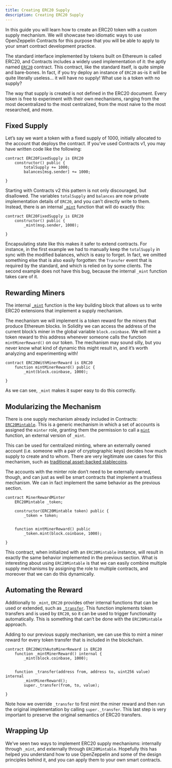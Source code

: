 ```yaml
---
title: Creating ERC20 Supply
description: Creating ERC20 Supply
---
```


In this guide you will learn how to create an ERC20 token with a custom supply mechanism. We will showcase two idiomatic ways to use OpenZeppelin Contracts for this purpose that you will be able to apply to your smart contract development practice.

The standard interface implemented by tokens built on Ethereum is called ERC20, and Contracts includes a widely used implementation of it: the aptly named [`ERC20`](contracts/v5.x/api/token/ERC20.mdx) contract. This contract, like the standard itself, is quite simple and bare-bones. In fact, if you try deploy an instance of `ERC20` as-is it will be quite literally useless... it will have no supply! What use is a token with no supply?

The way that supply is created is not defined in the ERC20 document. Every token is free to experiment with their own mechanisms, ranging from the most decentralized to the most centralized, from the most naive to the most researched, and more.

## Fixed Supply

Let’s say we want a token with a fixed supply of 1000, initially allocated to the account that deploys the contract. If you’ve used Contracts v1, you may have written code like the following:

```solidity
contract ERC20FixedSupply is ERC20 
    constructor() public {
        totalSupply += 1000;
        balances[msg.sender] += 1000;
    
}
```

Starting with Contracts v2 this pattern is not only discouraged, but disallowed. The variables `totalSupply` and `balances` are now private implementation details of `ERC20`, and you can’t directly write to them. Instead, there is an internal [`_mint`](contracts/v5.x/api/token/ERC20.mdx#ERC20-_mint-address-uint256-) function that will do exactly this:

```solidity
contract ERC20FixedSupply is ERC20 
    constructor() public {
        _mint(msg.sender, 1000);
    
}
```

Encapsulating state like this makes it safer to extend contracts. For instance, in the first example we had to manually keep the `totalSupply` in sync with the modified balances, which is easy to forget. In fact, we omitted something else that is also easily forgotten: the `Transfer` event that is required by the standard, and which is relied on by some clients. The second example does not have this bug, because the internal `_mint` function takes care of it.

## Rewarding Miners

The internal [`_mint`](contracts/v5.x/api/token/ERC20.mdx#ERC20-_mint-address-uint256-) function is the key building block that allows us to write ERC20 extensions that implement a supply mechanism.

The mechanism we will implement is a token reward for the miners that produce Ethereum blocks. In Solidity we can access the address of the current block’s miner in the global variable `block.coinbase`. We will mint a token reward to this address whenever someone calls the function `mintMinerReward()` on our token. The mechanism may sound silly, but you never know what kind of dynamic this might result in, and it’s worth analyzing and experimenting with!

```solidity
contract ERC20WithMinerReward is ERC20 
    function mintMinerReward() public {
        _mint(block.coinbase, 1000);
    
}
```

As we can see, `_mint` makes it super easy to do this correctly.

## Modularizing the Mechanism

There is one supply mechanism already included in Contracts: [`ERC20Mintable`](contracts/v5.x/api/token/ERC20.mdx#ERC20Mintable). This is a generic mechanism in which a set of accounts is assigned the `minter` role, granting them the permission to call a [`mint`](contracts/v5.x/api/token/ERC20.mdx#ERC20Mintable-mint-address-uint256-) function, an external version of `_mint`.

This can be used for centralized minting, where an externally owned account (i.e. someone with a pair of cryptographic keys) decides how much supply to create and to whom. There are very legitimate use cases for this mechanism, such as [traditional asset-backed stablecoins](https://medium.com/reserve-currency/why-another-stablecoin-866f774afede#3aea).

The accounts with the minter role don’t need to be externally owned, though, and can just as well be smart contracts that implement a trustless mechanism. We can in fact implement the same behavior as the previous section.

```solidity
contract MinerRewardMinter 
    ERC20Mintable _token;

    constructor(ERC20Mintable token) public {
        _token = token;
    

    function mintMinerReward() public 
        _token.mint(block.coinbase, 1000);
    
}
```

This contract, when initialized with an `ERC20Mintable` instance, will result in exactly the same behavior implemented in the previous section. What is interesting about using `ERC20Mintable` is that we can easily combine multiple supply mechanisms by assigning the role to multiple contracts, and moreover that we can do this dynamically.

## Automating the Reward

Additionally to `_mint`, `ERC20` provides other internal functions that can be used or extended, such as [`_transfer`](contracts/v5.x/api/token/ERC20.mdx#ERC20-_transfer-address-address-uint256-). This function implements token transfers and is used by `ERC20`, so it can be used to trigger functionality automatically. This is something that can’t be done with the `ERC20Mintable` approach.

Adding to our previous supply mechanism, we can use this to mint a miner reward for every token transfer that is included in the blockchain.

```solidity
contract ERC20WithAutoMinerReward is ERC20 
    function _mintMinerReward() internal {
        _mint(block.coinbase, 1000);
    

    function _transfer(address from, address to, uint256 value) internal 
        _mintMinerReward();
        super._transfer(from, to, value);
    
}
```

Note how we override `_transfer` to first mint the miner reward and then run the original implementation by calling `super._transfer`. This last step is very important to preserve the original semantics of ERC20 transfers.

## Wrapping Up

We’ve seen two ways to implement ERC20 supply mechanisms: internally through `_mint`, and externally through `ERC20Mintable`. Hopefully this has helped you understand how to use OpenZeppelin and some of the design principles behind it, and you can apply them to your own smart contracts.
